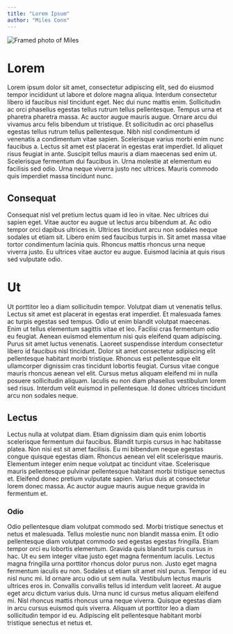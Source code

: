 ```yaml
---
title: "Lorem Ipsum"
author: "Miles Conn"
---
```


<Image src={miles} alt="Framed photo of Miles"/>

# Lorem

Lorem ipsum dolor sit amet, consectetur adipiscing elit, sed do eiusmod tempor incididunt ut labore et dolore magna aliqua. Interdum consectetur libero id faucibus nisl tincidunt eget. Nec dui nunc mattis enim. Sollicitudin ac orci phasellus egestas tellus rutrum tellus pellentesque. Tempus urna et pharetra pharetra massa. Ac auctor augue mauris augue. Ornare arcu dui vivamus arcu felis bibendum ut tristique. Et sollicitudin ac orci phasellus egestas tellus rutrum tellus pellentesque. Nibh nisl condimentum id venenatis a condimentum vitae sapien. Scelerisque varius morbi enim nunc faucibus a. Lectus sit amet est placerat in egestas erat imperdiet. Id aliquet risus feugiat in ante. Suscipit tellus mauris a diam maecenas sed enim ut. Scelerisque fermentum dui faucibus in. Urna molestie at elementum eu facilisis sed odio. Urna neque viverra justo nec ultrices. Mauris commodo quis imperdiet massa tincidunt nunc.

## Consequat

Consequat nisl vel pretium lectus quam id leo in vitae. Nec ultrices dui sapien eget. Vitae auctor eu augue ut lectus arcu bibendum at. Ac odio tempor orci dapibus ultrices in. Ultrices tincidunt arcu non sodales neque sodales ut etiam sit. Libero enim sed faucibus turpis in. Sit amet massa vitae tortor condimentum lacinia quis. Rhoncus mattis rhoncus urna neque viverra justo. Eu ultrices vitae auctor eu augue. Euismod lacinia at quis risus sed vulputate odio.

# Ut

Ut porttitor leo a diam sollicitudin tempor. Volutpat diam ut venenatis tellus. Lectus sit amet est placerat in egestas erat imperdiet. Et malesuada fames ac turpis egestas sed tempus. Odio ut enim blandit volutpat maecenas. Enim ut tellus elementum sagittis vitae et leo. Facilisi cras fermentum odio eu feugiat. Aenean euismod elementum nisi quis eleifend quam adipiscing. Purus sit amet luctus venenatis. Laoreet suspendisse interdum consectetur libero id faucibus nisl tincidunt. Dolor sit amet consectetur adipiscing elit pellentesque habitant morbi tristique. Rhoncus est pellentesque elit ullamcorper dignissim cras tincidunt lobortis feugiat. Cursus vitae congue mauris rhoncus aenean vel elit. Cursus metus aliquam eleifend mi in nulla posuere sollicitudin aliquam. Iaculis eu non diam phasellus vestibulum lorem sed risus. Interdum velit euismod in pellentesque. Id donec ultrices tincidunt arcu non sodales neque.

## Lectus

Lectus nulla at volutpat diam. Etiam dignissim diam quis enim lobortis scelerisque fermentum dui faucibus. Blandit turpis cursus in hac habitasse platea. Non nisi est sit amet facilisis. Eu mi bibendum neque egestas congue quisque egestas diam. Rhoncus aenean vel elit scelerisque mauris. Elementum integer enim neque volutpat ac tincidunt vitae. Scelerisque mauris pellentesque pulvinar pellentesque habitant morbi tristique senectus et. Eleifend donec pretium vulputate sapien. Varius duis at consectetur lorem donec massa. Ac auctor augue mauris augue neque gravida in fermentum et.

### Odio

Odio pellentesque diam volutpat commodo sed. Morbi tristique senectus et netus et malesuada. Tellus molestie nunc non blandit massa enim. Et odio pellentesque diam volutpat commodo sed egestas egestas fringilla. Etiam tempor orci eu lobortis elementum. Gravida quis blandit turpis cursus in hac. Ut eu sem integer vitae justo eget magna fermentum iaculis. Lectus magna fringilla urna porttitor rhoncus dolor purus non. Justo eget magna fermentum iaculis eu non. Sodales ut etiam sit amet nisl purus. Tempor id eu nisl nunc mi. Id ornare arcu odio ut sem nulla. Vestibulum lectus mauris ultrices eros in. Convallis convallis tellus id interdum velit laoreet. At augue eget arcu dictum varius duis. Urna nunc id cursus metus aliquam eleifend mi. Nisl rhoncus mattis rhoncus urna neque viverra. Quisque egestas diam in arcu cursus euismod quis viverra. Aliquam ut porttitor leo a diam sollicitudin tempor id eu. Adipiscing elit pellentesque habitant morbi tristique senectus et netus et.
